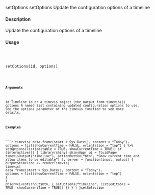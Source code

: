 setOptions
setOptions
Update the configuration options of a timeline

#### Description

Update the configuration options of a timeline

#### Usage
<pre><code>


setOptions(id, options)

<code></pre>
#### Arguments

id Timeline id or a timevis object (the output from timevis())
options A named list containing updated configuration options to use. See the options
parameter of the timevis function to see more details.

#### Examples
```r

timevis(
data.frame(start = Sys.Date(), content = "Today"),
options = list(showCurrentTime = FALSE, orientation = "top")
) %>%
setOptions(list(editable = TRUE, showCurrentTime = TRUE))
if (interactive()) {
library(shiny)
shinyApp(
ui = fluidPage(
timevisOutput("timeline"),
actionButton("btn", "Show current time and allow items to be editable")
),
server = function(input, output) {
output$timeline <- renderTimevis(
timevis(
data.frame(start = Sys.Date(), content = "Today"),
options = list(showCurrentTime = FALSE, orientation = "top")
)
)
observeEvent(input$btn, {
setOptions("timeline", list(editable = TRUE, showCurrentTime = TRUE))
})
}
)
}setSelection

